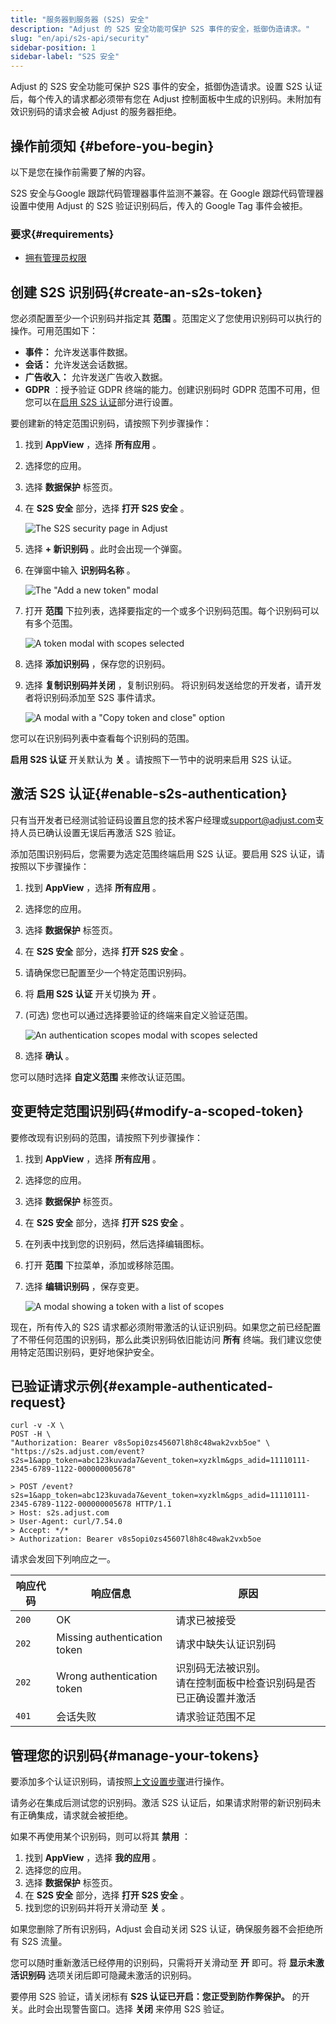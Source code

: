 ```yaml
---
title: "服务器到服务器 (S2S) 安全"
description: "Adjust 的 S2S 安全功能可保护 S2S 事件的安全，抵御伪造请求。"
slug: "en/api/s2s-api/security"
sidebar-position: 1
sidebar-label: "S2S 安全"
---
```

Adjust 的 S2S 安全功能可保护 S2S 事件的安全，抵御伪造请求。设置 S2S 认证后，每个传入的请求都必须带有您在 Adjust 控制面板中生成的识别码。未附加有效识别码的请求会被 Adjust 的服务器拒绝。

操作前须知 \{\#before\-you\-begin\}
-----------------------------------

以下是您在操作前需要了解的内容。
<callout type="warning"> 

S2S 安全与Google 跟踪代码管理器事件监测不兼容。在 Google 跟踪代码管理器设置中使用 Adjust 的 S2S 验证识别码后，传入的 Google Tag 事件会被拒。
</Callout> 

### 要求\{\#requirements\}

* [拥有管理员权限](https://help.adjust.com/en/article/permission-levels)

创建 S2S 识别码\{\#create\-an\-s2s\-token\}
--------------------------------------------

您必须配置至少一个识别码并指定其 **范围** 。范围定义了您使用识别码可以执行的操作。可用范围如下：

* **事件：** 允许发送事件数据。
* **会话：** 允许发送会话数据。
* **广告收入：** 允许发送广告收入数据。
* **GDPR** ：授予验证 GDPR 终端的能力。创建识别码时 GDPR 范围不可用，但您可以在[启用 S2S 认证](#enable-s2s-authentication)部分进行设置。

要创建新的特定范围识别码，请按照下列步骤操作：

1. 找到 **AppView** ，选择 **所有应用** 。

2. 选择您的应用。

3. 选择 **数据保护** 标签页。

4. 在 **S2S 安全** 部分，选择 **打开 S2S 安全** 。

   ![The S2S security page in Adjust](@images/s2s/1-s2s-security.png)
5. 选择 **\+ 新识别码** 。此时会出现一个弹窗。

6. 在弹窗中输入 **识别码名称** 。

   ![The "Add a new token" modal](@images/s2s/2-add-token-modal.png)
7. 打开 **范围** 下拉列表，选择要指定的一个或多个识别码范围。每个识别码可以有多个范围。

   ![A token modal with scopes selected](@images/s2s/3-token-scope-modal.png)
8. 选择 **添加识别码** ，保存您的识别码。

9. 选择 **复制识别码并关闭** ，复制识别码。 将识别码发送给您的开发者，请开发者将识别码添加至 S2S 事件请求。

   ![A modal with a "Copy token and close" option](@images/s2s/4-copy-token.png)

您可以在识别码列表中查看每个识别码的范围。

**启用 S2S 认证** 开关默认为 **关** 。请按照下一节中的说明来启用 S2S 认证。

激活 S2S 认证\{\#enable\-s2s\-authentication\}
-----------------------------------------------

<callout type="important"> 

只有当开发者已经测试验证码设置且您的技术客户经理或[support@adjust.com](mailto:support@adjust.com)支持人员已确认设置无误后再激活 S2S 验证。
</Callout> 

添加范围识别码后，您需要为选定范围终端启用 S2S 认证。要启用 S2S 认证，请按照以下步骤操作：

1. 找到 **AppView** ，选择 **所有应用** 。

2. 选择您的应用。

3. 选择 **数据保护** 标签页。

4. 在 **S2S 安全** 部分，选择 **打开 S2S 安全** 。

5. 请确保您已配置至少一个特定范围识别码。

6. 将 **启用 S2S 认证** 开关切换为 **开** 。

7. \(可选\) 您也可以通过选择要验证的终端来自定义验证范围。

   ![An authentication scopes modal with scopes selected](@images/s2s/7-select-authentication-scopes.png)
8. 选择 **确认** 。

您可以随时选择 **自定义范围** 来修改认证范围。

变更特定范围识别码\{\#modify\-a\-scoped\-token\}
---------------------------------------------

要修改现有识别码的范围，请按照下列步骤操作：

1. 找到 **AppView** ，选择 **所有应用** 。

2. 选择您的应用。

3. 选择 **数据保护** 标签页。

4. 在 **S2S 安全** 部分，选择 **打开 S2S 安全** 。

5. 在列表中找到您的识别码，然后选择编辑图标。

6. 打开 **范围** 下拉菜单，添加或移除范围。

7. 选择 **编辑识别码** ，保存变更。

   ![A modal showing a token with a list of scopes](@images/s2s/6-scoped-token-edit.png)

现在，所有传入的 S2S 请求都必须附带激活的认证识别码。如果您之前已经配置了不带任何范围的识别码，那么此类识别码依旧能访问 **所有** 终端。我们建议您使用特定范围识别码，更好地保护安全。

已验证请求示例\{\#example\-authenticated\-request\}
-------------------------------------------------

```console
curl -v -X \
POST -H \
"Authorization: Bearer v8s5opi0zs45607l8h8c48wak2vxb5oe" \
"https://s2s.adjust.com/event?s2s=1&app_token=abc123kuvada7&event_token=xyzklm&gps_adid=11110111-2345-6789-1122-000000005678"
```

```text
> POST /event?s2s=1&app_token=abc123kuvada7&event_token=xyzklm&gps_adid=11110111-2345-6789-1122-000000005678 HTTP/1.1
> Host: s2s.adjust.com
> User-Agent: curl/7.54.0
> Accept: */*
> Authorization: Bearer v8s5opi0zs45607l8h8c48wak2vxb5oe
```

请求会发回下列响应之一。

| 响应代码  |             响应信息             |                  原因                   |
|-------|------------------------------|---------------------------------------|
| `200` | OK                           | 请求已被接受                                |
| `202` | Missing authentication token | 请求中缺失认证识别码                            |
| `202` | Wrong authentication token   | 识别码无法被识别。<br />请在控制面板中检查识别码是否已正确设置并激活 |
| `401` | 会话失败                         | 请求验证范围不足                              |

管理您的识别码\{\#manage\-your\-tokens\}
--------------------------------------

要添加多个认证识别码，请按照[上文设置步骤](#activate-s2s-authentication)进行操作。
<callout type="note"> 

请务必在集成后测试您的识别码。激活 S2S 认证后，如果请求附带的新识别码未有正确集成，请求就会被拒绝。
</Callout> 

如果不再使用某个识别码，则可以将其 **禁用** ：

1. 找到 **AppView** ，选择 **我的应用** 。
2. 选择您的应用。
3. 选择 **数据保护** 标签页。
4. 在 **S2S 安全** 部分，选择 **打开 S2S 安全** 。
5. 找到您的识别码并将开关滑动至 **关** 。

<callout type="important"> 

如果您删除了所有识别码，Adjust 会自动关闭 S2S 认证，确保服务器不会拒绝所有 S2S 流量。
</Callout> 

您可以随时重新激活已经停用的识别码，只需将开关滑动至 **开** 即可。将 **显示未激活识别码** 选项关闭后即可隐藏未激活的识别码。

要停用 S2S 验证，请关闭标有 **S2S 认证已开启：您正受到防作弊保护。** 的开关。此时会出现警告窗口。选择 **关闭** 来停用 S2S 验证。

